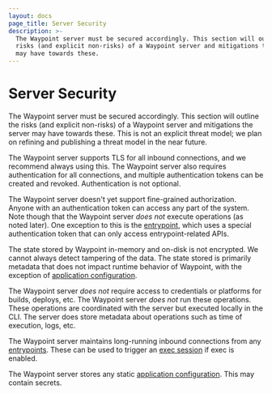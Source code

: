 ```yaml
---
layout: docs
page_title: Server Security
description: >-
  The Waypoint server must be secured accordingly. This section will outline the
  risks (and explicit non-risks) of a Waypoint server and mitigations the server
  may have towards these.
---
```


# Server Security

The Waypoint server must be secured accordingly. This section will outline
the risks (and explicit non-risks) of a Waypoint server and mitigations the
server may have towards these. This is not an explicit threat model; we plan on
refining and publishing a threat model in the near future.

The Waypoint server supports TLS for all inbound connections, and we recommend
always using this. The Waypoint server also requires authentication for all
connections, and multiple authentication tokens can be created and revoked.
Authentication is not optional.

The Waypoint server doesn't yet support fine-grained authorization. Anyone
with an authentication token can access any part of the system. Note though
that the Waypoint server _does not_ execute operations (as noted later). One
exception to this is the [entrypoint](/docs/entrypoint), which uses a special
authentication token that can only access entrypoint-related APIs.

The state stored by Waypoint in-memory and on-disk is not encrypted. We
cannot always detect tampering of the data. The state stored is primarily
metadata that does not impact runtime behavior of Waypoint, with the exception
of [application configuration](/docs/app-config).

The Waypoint server _does not_ require access to credentials or platforms
for builds, deploys, etc. The Waypoint server _does not_ run these operations.
These operations are coordinated with the server but executed locally in
the CLI. The server does store metadata about operations such as time of
execution, logs, etc.

The Waypoint server maintains long-running inbound connections from
any [entrypoints](/docs/entrypoint). These can be used to trigger an
[exec session](/docs/exec) if exec is enabled.

The Waypoint server stores any static [application configuration](/docs/app-config).
This may contain secrets.

